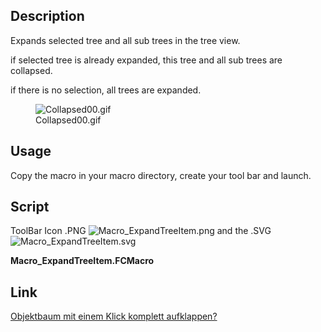 <languages/>
<translate>

<!--T:1-->
{{Macro
|Name=Macro ExpandTreeItem
|Icon=Macro_ExpandTreeItem.svg
|Description=This macro expands selected tree and all sub trees in the tree view.<br/>If there is no selection, all trees are expanded.
|Author=wmayer, UR_
|Version=00.02
|Date=2019-07-25
|FCVersion=All
|Download=[https://www.freecadweb.org/wiki/images/9/94/Macro_ExpandTreeItem.svg ToolBar Icon]
}}

==Description== <!--T:2-->

<!--T:3-->
Expands selected tree and all sub trees in the tree view.

<!--T:4-->
if selected tree is already expanded, this tree and all sub trees are collapsed.

<!--T:5-->
if there is no selection, all trees are expanded.

<!--T:12-->
[[File:Collapsed00.gif]]

==Usage== <!--T:6-->

<!--T:7-->
Copy the macro in your macro directory, create your tool bar and launch.

==Script== <!--T:8-->

<!--T:13-->
ToolBar Icon .PNG [[File:Macro ExpandTreeItem.png]] and the .SVG [[File:Macro ExpandTreeItem.svg]]

</translate>
'''Macro_ExpandTreeItem.FCMacro'''

{{MacroCode|code=
# -*- coding: utf-8 -*-
#
# Expands selected tree and all sub trees in the tree view.
# if selected tree is already expanded this tree and all sub trees are collapsed True/False
# if there is no selection all trees are expanded
#
__Title__    = "Macro ExpandTreeItem"
__Author__   = "wmayer, UR_"
__Version__  = "00.02"
__Date__     = "2019-07-25"

import PySide
from PySide import QtGui ,QtCore
from PySide.QtGui import *
from PySide.QtCore import *

def toggleAll(tree, item, collapse):
    if collapse == False:
        tree.expandItem(item)
    elif collapse == True:  
        tree.collapseItem(item)

    for i in range(item.childCount()):
        toggleAll(tree, item.child(i), collapse)

mw = Gui.getMainWindow()
trees = mw.findChildren(QtGui.QTreeWidget)

for tree in trees:
    items = tree.selectedItems()

    try:
        if items == []:
            #tree.selectAll()                          # select all object
            for obj in FreeCAD.ActiveDocument.Objects: # select obj.OutList
                if len(obj.OutList) != 0:
                    Gui.Selection.addSelection(obj)
                    items = tree.selectedItems()
            for item in items:
                toggleAll(tree, item, False)
    except Exception:
        None

    for item in items:
            if item.isExpanded() == True:
                toggleAll(tree, item, True)
        #            print ("collapsing")
            else:
                toggleAll(tree, item, False)
        #            print ("expanding")

}}
<translate>

==Link== <!--T:10-->

<!--T:11-->
[https://forum.freecad.org/viewtopic.php?f=13&t=29406 Objektbaum mit einem Klick komplett aufklappen?]

</translate>
